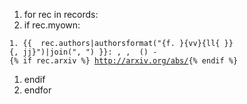 ﻿
# for rec in records:
# if rec.myown:
 1. {{  rec.authors|authorsformat("{f. }{vv}{ll{ }}{, jj}")|join(", ") }}: ''{{rec.title}}'', {{rec.journal}}, '''{{rec.volume}}''' ({{rec.year}}) {{rec.startpage}}-{{rec.endpage}}{% if rec.arxiv %} http://arxiv.org/abs/{{rec.arxiv}}{% endif %}
# endif
# endfor


